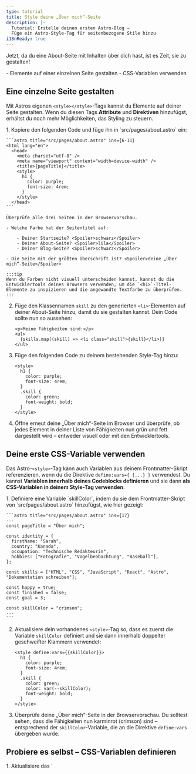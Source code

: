 ```yaml
---
type: tutorial
title: Style deine „Über mich“-Seite
description: |-
  Tutorial: Erstelle deinen ersten Astro-Blog –
  Füge ein Astro-Style-Tag für seitenbezogene Stile hinzu
i18nReady: true
---
```


Jetzt, da du eine About-Seite mit Inhalten über dich hast, ist es Zeit, sie zu gestalten!

<PreCheck>
  - Elemente auf einer einzelnen Seite gestalten
  - CSS-Variablen verwenden
</PreCheck>

## Eine einzelne Seite gestalten

Mit Astros eigenen `<style></style>`-Tags kannst du Elemente auf deiner Seite gestalten. Wenn du diesen Tags **Attribute** und **Direktiven** hinzufügst, erhältst du noch mehr Möglichkeiten, das Styling zu steuern.

<Steps>
1. Kopiere den folgenden Code und füge ihn in `src/pages/about.astro` ein:

    ```astro title="src/pages/about.astro" ins={6-11}
    <html lang="en">
      <head>
        <meta charset="utf-8" />
        <meta name="viewport" content="width=device-width" />
        <title>{pageTitle}</title>
        <style>
          h1 {
            color: purple;
            font-size: 4rem;
          }
        </style>
      </head> 
    ```

    Überprüfe alle drei Seiten in der Browservorschau.
    
    - Welche Farbe hat der Seitentitel auf:

        - Deiner Startseite? <Spoiler>schwarz</Spoiler>
        - Deiner About-Seite? <Spoiler>lila</Spoiler>
        - Deiner Blog-Seite? <Spoiler>schwarz</Spoiler>

    - Die Seite mit der größten Überschrift ist? <Spoiler>deine „Über mich“-Seite</Spoiler>

    :::tip
    Wenn du Farben nicht visuell unterscheiden kannst, kannst du die Entwicklertools deines Browsers verwenden, um die `<h1>`-Titel-Elemente zu inspizieren und die angewandte Textfarbe zu überprüfen.
    :::

2. Füge den Klassennamen `skill` zu den generierten `<li>`-Elementen auf deiner About-Seite hinzu, damit du sie gestalten kannst. Dein Code sollte nun so aussehen:

    ```astro title="src/pages/about.astro" 'class="skill"'
    <p>Meine Fähigkeiten sind:</p>
    <ul>
      {skills.map((skill) => <li class="skill">{skill}</li>)}
    </ul>
    ```

3. Füge den folgenden Code zu deinem bestehenden Style-Tag hinzu:

    ```astro title="src/pages/about.astro" ins={6-9}
    <style>
      h1 {
        color: purple;
        font-size: 4rem;
      }
      .skill {
        color: green;
        font-weight: bold;
      }
    </style>
    ```

4. Öffne erneut deine „Über mich“-Seite im Browser und überprüfe, ob jedes Element in deiner Liste von Fähigkeiten nun grün und fett dargestellt wird – entweder visuell oder mit den Entwicklertools.
</Steps>

## Deine erste CSS-Variable verwenden

Das Astro-`<style>`-Tag kann auch Variablen aus deinem Frontmatter-Skript referenzieren, wenn du die Direktive `define:vars={ {...} }` verwendest. Du kannst **Variablen innerhalb deines Codeblocks definieren** und sie dann **als CSS-Variablen in deinem Style-Tag verwenden**.

<Steps>
1. Definiere eine Variable `skillColor`, indem du sie dem Frontmatter-Skript von `src/pages/about.astro` hinzufügst, wie hier gezeigt:

    ```astro title="src/pages/about.astro" ins={17}
    ---
    const pageTitle = "Über mich";

    const identity = {
      firstName: "Sarah",
      country: "Kanada",
      occupation: "Technische Redakteurin",
      hobbies: ["Fotografie", "Vogelbeobachtung", "Baseball"],
    };

    const skills = ["HTML", "CSS", "JavaScript", "React", "Astro", "Dokumentation schreiben"];

    const happy = true;
    const finished = false;
    const goal = 3;
  
    const skillColor = "crimson";
    ---
    ```

2. Aktualisiere dein vorhandenes `<style>`-Tag so, dass es zuerst die Variable `skillColor` definiert und sie dann innerhalb doppelter geschweifter Klammern verwendet:

    ```astro title="src/pages/about.astro" "define:vars={{skillColor}}" "var(--skillColor)" del={7} ins={8}
    <style define:vars={{skillColor}}> 
      h1 {
        color: purple;
        font-size: 4rem;
      }
      .skill {
        color: green;
        color: var(--skillColor);
        font-weight: bold;
      }
    </style>
    ```

3. Überprüfe deine „Über mich“-Seite in der Browservorschau. Du solltest sehen, dass die Fähigkeiten nun karminrot (crimson) sind – entsprechend der `skillColor`-Variable, die an die Direktive `define:vars` übergeben wurde.
</Steps>

<Box icon="puzzle-piece">

## Probiere es selbst – CSS-Variablen definieren

<Steps>
 1. Aktualisiere das `<style>`-Tag auf deiner About-Seite so, dass es wie unten aussieht: 

    ```astro title="src/pages/about.astro"
    <style define:vars={{skillColor, fontWeight, textCase}}>
      h1 {
        color: purple;
        font-size: 4rem;
      }
      .skill {
        color: var(--skillColor);
        font-weight: var(--fontWeight);
        text-transform: var(--textCase);
      }
    </style>
    ```
 
 2. Füge in deinem Frontmatter-Skript alle fehlenden Variablen hinzu, damit dein neues `<style>`-Tag erfolgreich auf deine Liste von Fähigkeiten angewendet wird:
    - Die Textfarbe ist Karminrot (`crimson`)
    - Der Text ist fett
    - Die Listenelemente sind in Großbuchstaben (ALL CAPS)
</Steps>
<details>
<summary>✅ Zeige mir den Code! ✅</summary>

```astro title="src/pages/about.astro" ins={18-19}
---
const pageTitle = "Über mich";

const identity = {
  firstName: "Sarah",
  country: "Kanada",
  occupation: "Technische Redakteurin",
  hobbies: ["Fotografie", "Vogelbeobachtung", "Baseball"],
};

const skills = ["HTML", "CSS", "JavaScript", "React", "Astro", "Dokumentation schreiben"];

const happy = true;
const finished = false;
const goal = 3;

const skillColor = "crimson";
const fontWeight = "bold";
const textCase = "uppercase";
---
```
</details>

</Box>

<Box icon="check-list">
## Checkliste

<Checklist>
- [ ] Ich kann mit einem Astro-`<style>`-Tag CSS-Styles auf eine einzelne Seite anwenden.
- [ ] Ich kann Variablen verwenden, um Elemente auf der Seite zu gestalten.
</Checklist>
</Box>

### Ressourcen
- [Astro-Syntax im Vergleich zu JSX](/de/reference/astro-syntax/#unterschiede-zwischen-astro-und-jsx)
- [Astro-`<style>`-Tag](/de/guides/styling/#styles-stile-in-astro)
- [CSS-Variablen in Astro](/de/guides/styling/#css-variablen)
